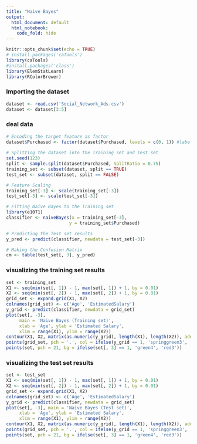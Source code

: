 ---
title: "Naive Bayes"
output:
  html_document: default
  html_notebook:
    code_fold: hide
---

```{r setup, include=FALSE}
knitr::opts_chunk$set(echo = TRUE)
# install.packages('caTools')
library(caTools)
#install.packages('class')
library(ElemStatLearn)
library(RColorBrewer)
```

### Importing the dataset
```{r, warning=FALSE, echo=FALSE}
dataset <- read.csv('Social_Network_Ads.csv')
dataset <- dataset[3:5]
```

### deal data 
```{r, warning=FALSE, echo=FALSE}
# Encoding the target feature as factor
dataset$Purchased <- factor(dataset$Purchased, levels = c(0, 1)) #labels /levels -both are same
                     
# Splitting the dataset into the Training set and Test set
set.seed(123)
split <- sample.split(dataset$Purchased, SplitRatio = 0.75)
training_set <- subset(dataset, split == TRUE)
test_set <- subset(dataset, split == FALSE)

# Feature Scaling
training_set[-3] <- scale(training_set[-3])
test_set[-3] <- scale(test_set[-3])

# Fitting Naive Bayes to the Training set
library(e1071)
classifier <- naiveBayes(x = training_set[-3],
                        y = training_set$Purchased) 

# Predicting the Test set results
y_pred <- predict(classifier, newdata = test_set[-3])

# Making the Confusion Matrix
cm <- table(test_set[, 3], y_pred)
```

### visualizing the training set results
```{r, warning=FALSE, echo=FALSE}
set <- training_set
X1 <- seq(min(set[, 1]) - 1, max(set[, 1]) + 1, by = 0.01)
X2 <- seq(min(set[, 2]) - 1, max(set[, 2]) + 1, by = 0.01)
grid_set <- expand.grid(X1, X2)
colnames(grid_set) <- c('Age', 'EstimatedSalary')
y_grid <- predict(classifier, newdata = grid_set)
plot(set[, -3],
     main = 'Naive Bayes (Training set)',
     xlab = 'Age', ylab = 'Estimated Salary',
     xlim = range(X1), ylim = range(X2))
contour(X1, X2, matrix(as.numeric(y_grid), length(X1), length(X2)), add = TRUE)
points(grid_set, pch = '.', col = ifelse(y_grid == 1, 'springgreen3', 'tomato'))
points(set, pch = 21, bg = ifelse(set[, 3] == 1, 'green4', 'red3'))
```

### visualizing the test set results
```{r, warning=FALSE, echo=FALSE}
set <- test_set
X1 <- seq(min(set[, 1]) - 1, max(set[, 1]) + 1, by = 0.01)
X2 <- seq(min(set[, 2]) - 1, max(set[, 2]) + 1, by = 0.01)
grid_set <- expand.grid(X1, X2)
colnames(grid_set) <- c('Age', 'EstimatedSalary')
y_grid <- predict(classifier, newdata = grid_set)
plot(set[, -3], main = 'Naive Bayes (Test set)',
     xlab = 'Age', ylab = 'Estimated Salary',
     xlim = range(X1), ylim = range(X2))
contour(X1, X2, matrix(as.numeric(y_grid), length(X1), length(X2)), add = TRUE)
points(grid_set, pch = '.', col = ifelse(y_grid == 1, 'springgreen3', 'tomato'))
points(set, pch = 21, bg = ifelse(set[, 3] == 1, 'green4', 'red3'))
```